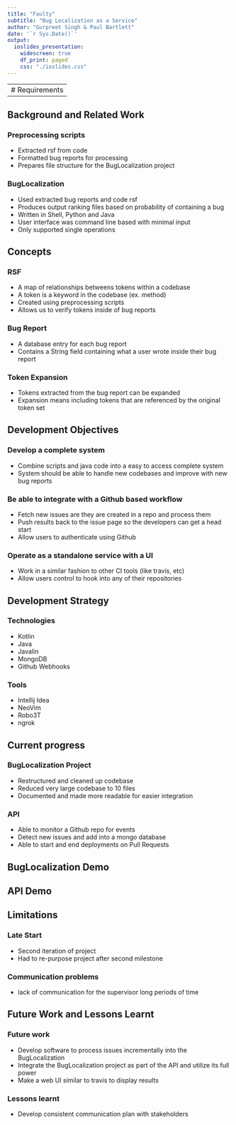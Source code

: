 ```yaml
---
title: "Faulty"
subtitle: "Bug Localization as a Service"
author: "Gurpreet Singh & Paul Bartlett"
date: '`r Sys.Date()`'
output:
  ioslides_presentation:
    widescreen: true
    df_print: paged
    css: "./ioslides.css"
---
```


---
# Requirements
---

## Background and Related Work

### Preprocessing scripts
- Extracted rsf from code 
- Formatted bug reports for processing 
- Prepares file structure for the BugLocalization project

### BugLocalization
- Used extracted bug reports and code rsf
- Produces output ranking files based on probability of containing a bug
- Written in Shell, Python and Java
- User interface was command line based with minimal input
- Only supported single operations

## Concepts {.smaller}

### RSF
- A map of relationships betweens tokens within a codebase
- A token is a keyword in the codebase (ex. method)
- Created using preprocessing scripts
- Allows us to verify tokens inside of bug reports

### Bug Report
- A database entry for each bug report
- Contains a String field containing what a user wrote inside their bug report

### Token Expansion
- Tokens extracted from the bug report can be expanded
- Expansion means including tokens that are referenced by the original token set 

## Development Objectives {.smaller}

### Develop a complete system
- Combine scripts and java code into a easy to access complete system
- System should be able to handle new codebases and improve with new bug reports

### Be able to integrate with a Github based workflow
- Fetch new issues are they are created in a repo and process them
- Push results back to the issue page so the developers can get a head start
- Allow users to authenticate using Github

### Operate as a standalone service with a UI
- Work in a similar fashion to other CI tools (like travis, etc)
- Allow users control to hook into any of their repositories 

## Development Strategy {.smaller}

### Technologies
- Kotlin
- Java
- Javalin
- MongoDB
- Github Webhooks

### Tools
- Intellij Idea
- NeoVim
- Robo3T
- ngrok

## Current progress {.smaller}

### BugLocalization Project
- Restructured and cleaned up codebase
- Reduced very large codebase to 10 files 
- Documented and made more readable for easier integration 

### API
- Able to monitor a Github repo for events
- Detect new issues and add into a mongo database
- Able to start and end deployments on Pull Requests

## BugLocalization Demo

## API Demo

## Limitations

### Late Start
- Second iteration of project
- Had to re-purpose project after second milestone

### Communication problems 
- lack of communication for the supervisor long periods of time

## Future Work and Lessons Learnt

### Future work
- Develop software to process issues incrementally into the BugLocalization
- Integrate the BugLocalization project as part of the API and utilize its full power
- Make a web UI similar to travis to display results 

### Lessons learnt
- Develop consistent communication plan with stakeholders
